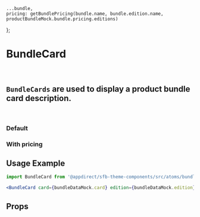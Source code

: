 

    ...bundle,
    pricing: getBundlePricing(bundle.name, bundle.edition.name, productBundleMock.bundle.pricing.editions)
};

<Meta title="Atoms/Bundle Card" component={BundleCard} />

# BundleCard
<br />

## `BundleCards` are used to display a product bundle card description.
<br />

### Default
<Canvas>
    <Story name="Default">
        <BundleCard {...bundle} />
    </Story>
</Canvas>

### With pricing
<Canvas>
    <Story name="With pricing">
        <BundleCard {...bundleDataMock} />
    </Story>
</Canvas>

## Usage Example
<CollapsibleJsonSnippet
    summary="dataObj"
    code={bundleDataMock}
/>

```jsx
import BundleCard from '@appdirect/sfb-theme-components/src/atoms/bundle-card/BundleCard';

<BundleCard card={bundleDataMock.card} edition={bundleDataMock.edition} pricing={bundleDataMock.pricing} />
```
## Props
<ArgsTable of={BundleCard} />

